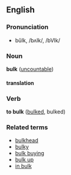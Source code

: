 ==English==

===Pronunciation===
*bŭlk, /bʌlk/, /bVlk/

===Noun===
'''bulk''' ([[uncountable]])

====translation====

===Verb===
'''to bulk''' ([[bulked]], bulked)

===Related terms===
*[[bulkhead]]
*[[bulky]]
*[[bulk buying]]
*[[bulk up]]
*[[in bulk]]
